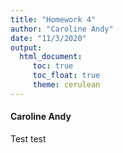 ```yaml
---
title: "Homework 4"
author: "Caroline Andy"
date: "11/3/2020"
output: 
  html_document:
     toc: true
     toc_float: true
     theme: cerulean
---
```


#### Caroline Andy

Test test 